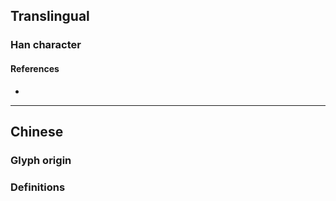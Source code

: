 {{also|賣|売}}
{{character info}}
==Translingual==
{{stroke order|strokes=8}}
{{Han simplified forms|賣|売|卖}}

===Han character===
{{Han char|rn=24|rad=十|as=06|sn=8|four=|canj=JNYK|ids=⿱十买}}

====References====
* {{Han ref|kx=0157.041|hdz=10065.010|uh=5356|ud=21334}}

----

==Chinese==

===Glyph origin===
{{Han simp|賣|f=買|t=买}}

===Definitions===
{{zh-see|賣}}
